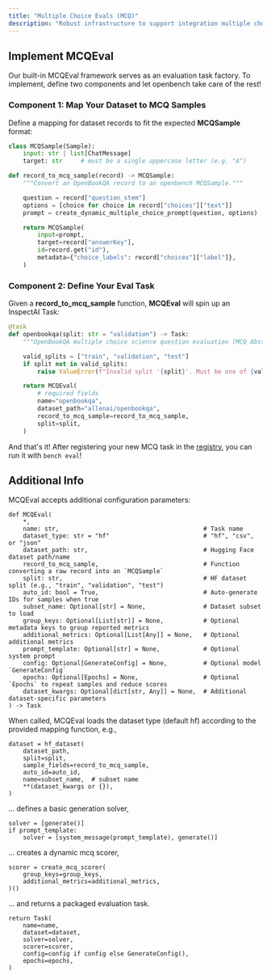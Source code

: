 ```yaml
---
title: "Multiple Choice Evals (MCQ)"
description: "Robust infrastructure to support integration multiple choice question (MCQ) benchmarks."
---
```


## Implement MCQEval
Our built-in MCQEval framework serves as an evaluation task factory. To implement, define two components and let openbench take care of the rest!

### Component 1: Map Your Dataset to MCQ Samples
Define a mapping for dataset records to fit the expected **MCQSample** format:

```python
class MCQSample(Sample):
    input: str | list[ChatMessage]
    target: str     # must be a single uppercase letter (e.g. "A")
```
```python evals/openbookqa.py
def record_to_mcq_sample(record) -> MCQSample:
    """Convert an OpenBookQA record to an openbench MCQSample."""

    question = record["question_stem"]
    options = [choice for choice in record["choices"]["text"]]
    prompt = create_dynamic_multiple_choice_prompt(question, options)

    return MCQSample(
        input=prompt,
        target=record["answerKey"],
        id=record.get("id"),
        metadata={"choice_labels": record["choices"]["label"]},
    )
```

### Component 2: Define Your Eval Task
Given a **record_to_mcq_sample** function, **MCQEval** will spin up an InspectAI Task:
```python
@task
def openbookqa(split: str = "validation") -> Task:
    """OpenBookQA multiple choice science question evaluation (MCQ Abstracted)."""

    valid_splits = ["train", "validation", "test"]
    if split not in valid_splits:
        raise ValueError(f"Invalid split '{split}'. Must be one of {valid_splits}")

    return MCQEval(
        # required fields
        name="openbookqa",
        dataset_path="allenai/openbookqa",
        record_to_mcq_sample=record_to_mcq_sample,
        split=split,
    )
```
And that's it! After registering your new MCQ task in the [registry](/development/architecture#1-task-registry-registry-py), you can run it with `bench eval`!
 
## Additional Info
MCQEval accepts additional configuration parameters:
```
def MCQEval(
    *,
    name: str,                                        # Task name
    dataset_type: str = "hf"                          # "hf", "csv", or "json"
    dataset_path: str,                                # Hugging Face dataset path/name
    record_to_mcq_sample,                             # Function converting a raw record into an `MCQSample`
    split: str,                                       # HF dataset split (e.g., "train", "validation", "test")
    auto_id: bool = True,                             # Auto-generate IDs for samples when true
    subset_name: Optional[str] = None,                # Dataset subset to load
    group_keys: Optional[List[str]] = None,           # Optional metadata keys to group reported metrics
    additional_metrics: Optional[List[Any]] = None,   # Optional additional metrics
    prompt_template: Optional[str] = None,            # Optional system prompt
    config: Optional[GenerateConfig] = None,          # Optional model `GenerateConfig`
    epochs: Optional[Epochs] = None,                  # Optional `Epochs` to repeat samples and reduce scores
    dataset_kwargs: Optional[dict[str, Any]] = None,  # Additional dataset-specific parameters
) -> Task
```
When called, MCQEval loads the dataset type (default hf) according to the provided mapping function, e.g.,
```
dataset = hf_dataset(
    dataset_path,
    split=split,
    sample_fields=record_to_mcq_sample,
    auto_id=auto_id,
    name=subset_name,  # subset name
    **(dataset_kwargs or {}),
)
```
... defines a basic generation solver,
```
solver = [generate()]
if prompt_template:
    solver = [system_message(prompt_template), generate()]
```
... creates a dynamic mcq scorer,
```
scorer = create_mcq_scorer(
    group_keys=group_keys,
    additional_metrics=additional_metrics,
)()
```
... and returns a packaged evaluation task.
```
return Task(
    name=name,
    dataset=dataset,
    solver=solver,
    scorer=scorer,
    config=config if config else GenerateConfig(),
    epochs=epochs,
)
```